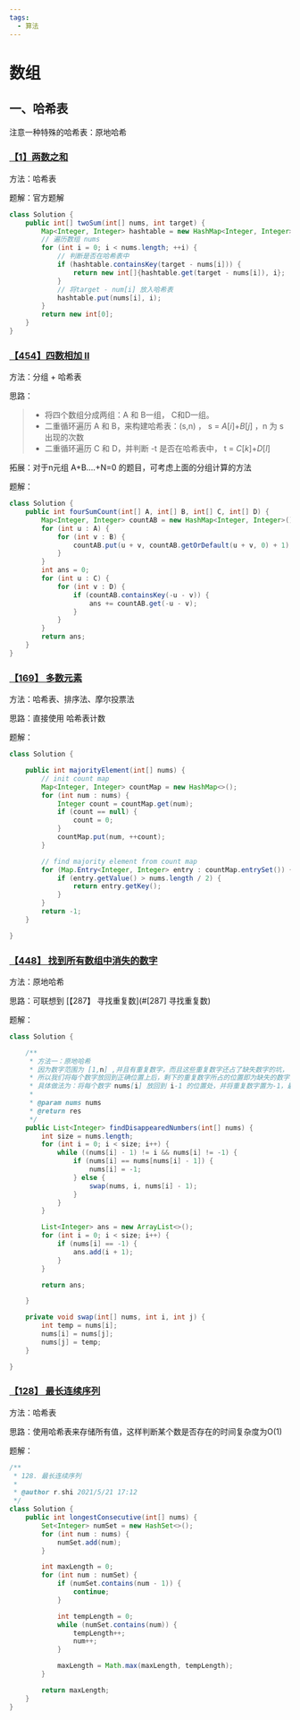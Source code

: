 ```yaml
---
tags:
  - 算法
---
```

# 数组



## 一、哈希表

注意一种特殊的哈希表：原地哈希

### [【1】两数之和](https://leetcode-cn.com/problems/two-sum/)

方法：哈希表

题解：官方题解

```java
class Solution {
    public int[] twoSum(int[] nums, int target) {
        Map<Integer, Integer> hashtable = new HashMap<Integer, Integer>();
        // 遍历数组 nums
        for (int i = 0; i < nums.length; ++i) {
            // 判断是否在哈希表中
            if (hashtable.containsKey(target - nums[i])) {
                return new int[]{hashtable.get(target - nums[i]), i};
            }
            // 将target - num[i] 放入哈希表
            hashtable.put(nums[i], i);
        }
        return new int[0];
    }
}
```

### [【454】四数相加 II](https://leetcode-cn.com/problems/4sum-ii/)

方法：分组 + 哈希表

思路：

> - 将四个数组分成两组：A 和 B一组， C和D一组。
> - 二重循环遍历 A 和 B，来构建哈希表：(s,n) ， s = *A*[*i*]+*B*[*j*] ，n 为 s 出现的次数
> - 二重循环遍历 C 和 D，并判断 -t 是否在哈希表中， t =  *C*[*k*]+*D*[*l*]

拓展：对于n元组 A+B....+N=0 的题目，可考虑上面的分组计算的方法

题解：

```java
class Solution {
    public int fourSumCount(int[] A, int[] B, int[] C, int[] D) {
        Map<Integer, Integer> countAB = new HashMap<Integer, Integer>();
        for (int u : A) {
            for (int v : B) {
                countAB.put(u + v, countAB.getOrDefault(u + v, 0) + 1);
            }
        }
        int ans = 0;
        for (int u : C) {
            for (int v : D) {
                if (countAB.containsKey(-u - v)) {
                    ans += countAB.get(-u - v);
                }
            }
        }
        return ans;
    }
}
```

### [【169】 多数元素](https://leetcode-cn.com/problems/majority-element/)

方法：哈希表、排序法、摩尔投票法

思路：直接使用 哈希表计数

题解：

```java
class Solution {

    public int majorityElement(int[] nums) {
        // init count map
        Map<Integer, Integer> countMap = new HashMap<>();
        for (int num : nums) {
            Integer count = countMap.get(num);
            if (count == null) {
                count = 0;
            }
            countMap.put(num, ++count);
        }

        // find majority element from count map
        for (Map.Entry<Integer, Integer> entry : countMap.entrySet()) {
            if (entry.getValue() > nums.length / 2) {
                return entry.getKey();
            }
        }
        return -1;
    }

}
```

### [【448】 找到所有数组中消失的数字](https://leetcode-cn.com/problems/find-all-numbers-disappeared-in-an-array/)

方法：原地哈希

思路：可联想到  [【287】 寻找重复数](#[287] 寻找重复数)

题解：

```java
class Solution {

    /**
     * 方法一：原地哈希
     * 因为数字范围为 [1,n] ,并且有重复数字，而且这些重复数字还占了缺失数字的坑，
     * 所以我们将每个数字放回到正确位置上后，剩下的重复数字所占的位置即为缺失的数字，
     * 具体做法为：将每个数字 nums[i] 放回到 i-1 的位置处，并将重复数字置为-1，最后-1存在的位置即为缺失的位置
     *
     * @param nums nums
     * @return res
     */
    public List<Integer> findDisappearedNumbers(int[] nums) {
        int size = nums.length;
        for (int i = 0; i < size; i++) {
            while ((nums[i] - 1) != i && nums[i] != -1) {
                if (nums[i] == nums[nums[i] - 1]) {
                    nums[i] = -1;
                } else {
                    swap(nums, i, nums[i] - 1);
                }
            }
        }

        List<Integer> ans = new ArrayList<>();
        for (int i = 0; i < size; i++) {
            if (nums[i] == -1) {
                ans.add(i + 1);
            }
        }

        return ans;

    }

    private void swap(int[] nums, int i, int j) {
        int temp = nums[i];
        nums[i] = nums[j];
        nums[j] = temp;
    }

}

```

### [【128】 最长连续序列](https://leetcode-cn.com/problems/longest-consecutive-sequence/)

方法：哈希表

思路：使用哈希表来存储所有值，这样判断某个数是否存在的时间复杂度为O(1)

题解：

```java
/**
 * 128. 最长连续序列
 *
 * @author r.shi 2021/5/21 17:12
 */
class Solution {
    public int longestConsecutive(int[] nums) {
        Set<Integer> numSet = new HashSet<>();
        for (int num : nums) {
            numSet.add(num);
        }

        int maxLength = 0;
        for (int num : numSet) {
            if (numSet.contains(num - 1)) {
                continue;
            }

            int tempLength = 0;
            while (numSet.contains(num)) {
                tempLength++;
                num++;
            }

            maxLength = Math.max(maxLength, tempLength);
        }

        return maxLength;
    }
}
```
